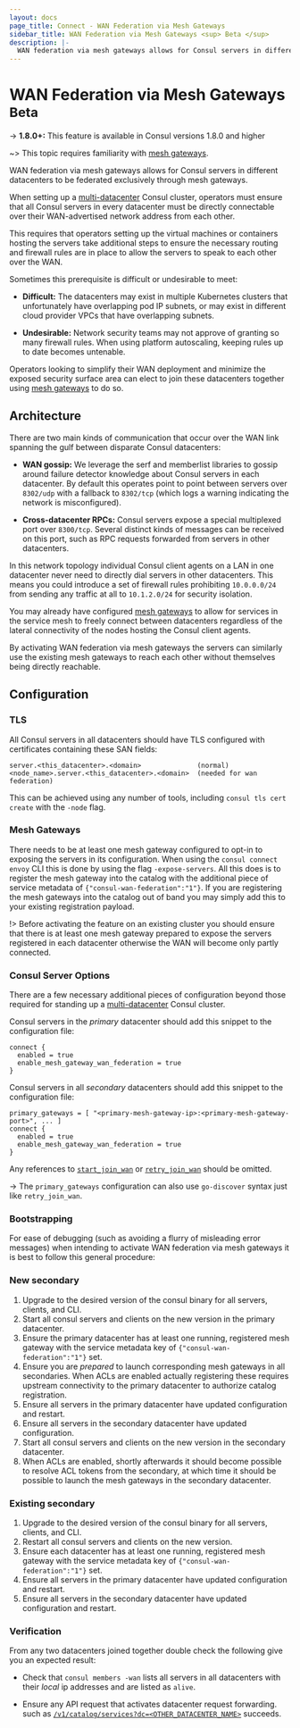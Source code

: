 ```yaml
---
layout: docs
page_title: Connect - WAN Federation via Mesh Gateways
sidebar_title: WAN Federation via Mesh Gateways <sup> Beta </sup>
description: |-
  WAN federation via mesh gateways allows for Consul servers in different datacenters to be federated exclusively through mesh gateways.
---
```


# WAN Federation via Mesh Gateways <sup>Beta</sup>

-> **1.8.0+:**  This feature is available in Consul versions 1.8.0 and higher

~> This topic requires familiarity with [mesh gateways](/docs/connect/mesh-gateway).

WAN federation via mesh gateways allows for Consul servers in different datacenters
to be federated exclusively through mesh gateways.

When setting up a
[multi-datacenter](https://learn.hashicorp.com/consul/security-networking/datacenters)
Consul cluster, operators must ensure that all Consul servers in every
datacenter must be directly connectable over their WAN-advertised network
address from each other.

This requires that operators setting up the virtual machines or containers
hosting the servers take additional steps to ensure the necessary routing and
firewall rules are in place to allow the servers to speak to each other over
the WAN.

Sometimes this prerequisite is difficult or undesirable to meet:

* **Difficult:** The datacenters may exist in multiple Kubernetes clusters that
  unfortunately have overlapping pod IP subnets, or may exist in different
  cloud provider VPCs that have overlapping subnets.

* **Undesirable:** Network security teams may not approve of granting so many
  firewall rules. When using platform autoscaling, keeping rules up to date becomes untenable.

Operators looking to simplify their WAN deployment and minimize the exposed
security surface area can elect to join these datacenters together using [mesh
gateways](/docs/connect/mesh-gateways.html) to do so.

## Architecture

There are two main kinds of communication that occur over the WAN link spanning
the gulf between disparate Consul datacenters:

* **WAN gossip:** We leverage the serf and memberlist libraries to gossip
  around failure detector knowledge about Consul servers in each datacenter.
  By default this operates point to point between servers over `8302/udp` with
  a fallback to `8302/tcp` (which logs a warning indicating the network is
  misconfigured).

* **Cross-datacenter RPCs:** Consul servers expose a special multiplexed port
  over `8300/tcp`. Several distinct kinds of messages can be received on this
  port, such as RPC requests forwarded from servers in other datacenters.


In this network topology individual Consul client agents on a LAN in one
datacenter never need to directly dial servers in other datacenters. This
means you could introduce a set of firewall rules prohibiting `10.0.0.0/24`
from sending any traffic at all to `10.1.2.0/24` for security isolation.

You may already have configured [mesh
gateways](https://learn.hashicorp.com/consul/developer-mesh/connect-gateways)
to allow for services in the service mesh to freely connect between datacenters
regardless of the lateral connectivity of the nodes hosting the Consul client
agents.

By activating WAN federation via mesh gateways the servers
can similarly use the existing mesh gateways to reach each other without
themselves being directly reachable.

## Configuration

### TLS

All Consul servers in all datacenters should have TLS configured with certificates containing
these SAN fields:

    server.<this_datacenter>.<domain>              (normal)
    <node_name>.server.<this_datacenter>.<domain>  (needed for wan federation)

This can be achieved using any number of tools, including `consul tls cert
create` with the `-node` flag.

### Mesh Gateways

There needs to be at least one mesh gateway configured to opt-in to exposing
the servers in its configuration. When using the `consul connect envoy` CLI
this is done by using the flag `-expose-servers`. All this does is to register
the mesh gateway into the catalog with the additional piece of service metadata
of `{"consul-wan-federation":"1"}`. If you are registering the mesh gateways
into the catalog out of band you may simply add this to your existing
registration payload.

!> Before activating the feature on an existing cluster you should ensure that
there is at least one mesh gateway prepared to expose the servers registered in
each datacenter otherwise the WAN will become only partly connected.

### Consul Server Options

There are a few necessary additional pieces of configuration beyond those
required for standing up a
[multi-datacenter](https://learn.hashicorp.com/consul/security-networking/datacenters)
Consul cluster.

Consul servers in the _primary_ datacenter should add this snippet to the
configuration file:

```hcl
connect {
  enabled = true
  enable_mesh_gateway_wan_federation = true
}
```

Consul servers in all _secondary_ datacenters should add this snippet to the
configuration file:

```hcl
primary_gateways = [ "<primary-mesh-gateway-ip>:<primary-mesh-gateway-port>", ... ]
connect {
  enabled = true
  enable_mesh_gateway_wan_federation = true
}
```

Any references to [`start_join_wan`](/docs/agent/options#start_join_wan) or [`retry_join_wan`](/docs/agent/options#retry_join_wan) should be omitted.

-> The `primary_gateways` configuration can also use `go-discover` syntax just
like `retry_join_wan`.

### Bootstrapping

For ease of debugging (such as avoiding a flurry of misleading error messages)
when intending to activate WAN federation via mesh gateways it is best to
follow this general procedure:

### New secondary

1. Upgrade to the desired version of the consul binary for all servers,
   clients, and CLI.
2. Start all consul servers and clients on the new version in the primary
   datacenter.
3. Ensure the primary datacenter has at least one running, registered mesh gateway with
   the service metadata key of `{"consul-wan-federation":"1"}` set.
4. Ensure you are _prepared_ to launch corresponding mesh gateways in all
   secondaries. When ACLs are enabled actually registering these requires
   upstream connectivity to the primary datacenter to authorize catalog
   registration.
5. Ensure all servers in the primary datacenter have updated configuration and
   restart.
6. Ensure all servers in the secondary datacenter have updated configuration.
7. Start all consul servers and clients on the new version in the secondary
   datacenter.
8. When ACLs are enabled, shortly afterwards it should become possible to
   resolve ACL tokens from the secondary, at which time it should be possible
   to launch the mesh gateways in the secondary datacenter.


### Existing secondary

1. Upgrade to the desired version of the consul binary for all servers,
   clients, and CLI.
2. Restart all consul servers and clients on the new version.
3. Ensure each datacenter has at least one running, registered mesh gateway with the
   service metadata key of `{"consul-wan-federation":"1"}` set.
4. Ensure all servers in the primary datacenter have updated configuration and
   restart.
5. Ensure all servers in the secondary datacenter have updated configuration and
   restart.

### Verification

From any two datacenters joined together double check the following give you an
expected result:

* Check that `consul members -wan` lists all servers in all datacenters with
  their _local_ ip addresses and are listed as `alive`.

* Ensure any API request that activates datacenter request forwarding.  such as
  [`/v1/catalog/services?dc=<OTHER_DATACENTER_NAME>`](/api/catalog.html#dc-1)
  succeeds.
